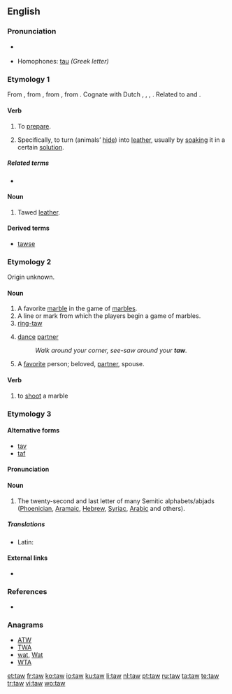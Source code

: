 {{also|Taw}}
==English==

===Pronunciation===
* {{a|UK}} {{IPA|/tɔː/}}
* Homophones: [[tau]] ''(Greek letter)''

===Etymology 1===
From {{etyl|enm}} {{term|tawen|lang=enm}}, from {{etyl|ang}} {{term|tawian||to do, make|lang=ang}}, from {{proto|Germanic|tawjanan|to make, prepare|lang=en}}, from {{proto|Indo-European|dewǝ-|to tie to, secure|lang=en}}.  Cognate with Dutch {{term|touwen||to rope, tether, curry|lang=nl}}, {{etyl|nl|-}} {{term|tuien||to fasten with ropes|lang=nl}}, {{etyl|de|-}} {{term|Tau||rope, hawser, cable|lang=de}}, {{etyl|got|-}} {{term|𐍄𐌰𐌿𐌾𐌰𐌽||tr=taujan|to make, prepare|lang=got}}. Related to {{l|en|tool}} and {{l|en|tether}}.

====Verb====
{{en-verb}}

# {{transitive|obsolete}} To [[prepare]].
# {{transitive}} Specifically, to turn (animals’ [[hide]]) into [[leather]], usually by [[soak]]ing it in a certain [[solution]].

=====Related terms=====
* {{l|en|tool}}

====Noun====
{{en-noun}}

# {{obsolete}} Tawed [[leather]].

====Derived terms====
* [[tawse]]

===Etymology 2===
Origin unknown.

====Noun====
{{en-noun}}

# A favorite [[marble]] in the game of [[marbles]].
# A line or mark from which the players begin a game of marbles.
# [[ring-taw]]
# {{context|square dancing}} [[dance]] [[partner]]
#: ''Walk around your corner, see-saw around your '''taw'''.''
# A [[favorite]] person; beloved, [[partner]], spouse.

====Verb====
{{en-verb}}

# to [[shoot]] a marble

===Etymology 3===

====Alternative forms====
* [[tav]]
* [[taf]]

====Pronunciation====
{{rfp|lang=en}}

====Noun====
{{en-noun}}

# The twenty-second and last letter of many Semitic  alphabets/abjads ([[Phoenician]], [[Aramaic]], [[Hebrew]], [[Syriac]], [[Arabic]] and others).

=====Translations=====
{{trans-top|Semitic letter}}
* Latin: {{t|la|thau|n}}
{{trans-mid}}
{{trans-bottom}}

====External links====
* {{pedialite}}

===References===
* {{R:Websters}}

===Anagrams===
* [[ATW#English|ATW]]
* [[TWA#English|TWA]]
* [[wat#English|wat]], [[Wat#English|Wat]]
* [[WTA#English|WTA]]

[[et:taw]]
[[fr:taw]]
[[ko:taw]]
[[io:taw]]
[[ku:taw]]
[[li:taw]]
[[nl:taw]]
[[pt:taw]]
[[ru:taw]]
[[ta:taw]]
[[te:taw]]
[[tr:taw]]
[[vi:taw]]
[[wo:taw]]